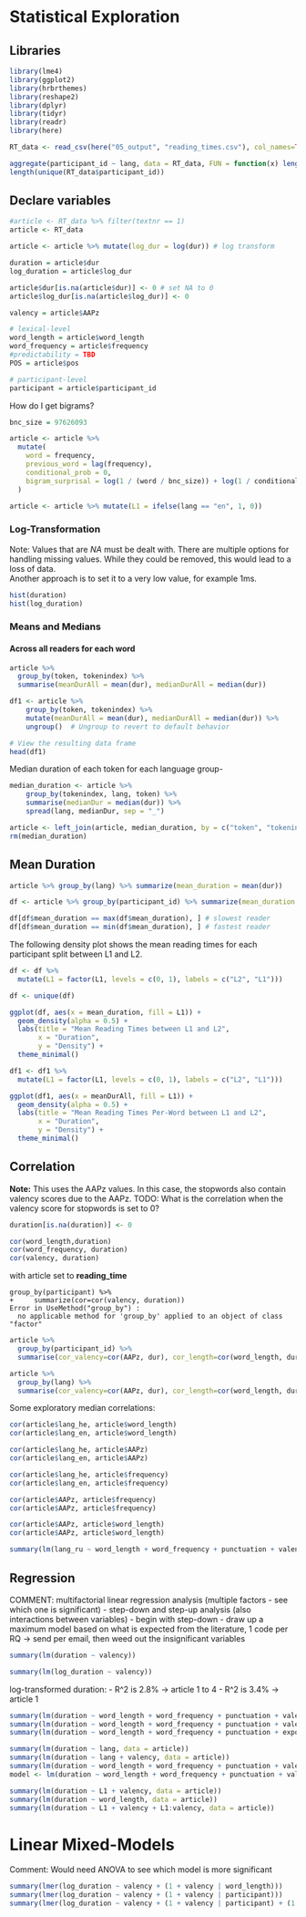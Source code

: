 # Statistical Exploration

## Libraries
```r
library(lme4)
library(ggplot2)
library(hrbrthemes)
library(reshape2)
library(dplyr)
library(tidyr)
library(readr)
library(here)
```

```r
RT_data <- read_csv(here("05_output", "reading_times.csv"), col_names=TRUE, id=NULL)
```

```r
aggregate(participant_id ~ lang, data = RT_data, FUN = function(x) length(unique(x)))
length(unique(RT_data$participant_id))
```


## Declare variables
```r
#article <- RT_data %>% filter(textnr == 1)
article <- RT_data
```

```r
article <- article %>% mutate(log_dur = log(dur)) # log transform

duration = article$dur
log_duration = article$log_dur

article$dur[is.na(article$dur)] <- 0 # set NA to 0 
article$log_dur[is.na(article$log_dur)] <- 0
```

```r
valency = article$AAPz
```

```r
# lexical-level 
word_length = article$word_length
word_frequency = article$frequency
#predictability = TBD
POS = article$pos

# participant-level
participant = article$participant_id
```

How do I get bigrams?
```r
bnc_size = 97626093

article <- article %>% 
  mutate(
    word = frequency,
    previous_word = lag(frequency),
    conditional_prob = 0,
    bigram_surprisal = log(1 / (word / bnc_size)) + log(1 / conditional_prob)
  )
```

```r
article <- article %>% mutate(L1 = ifelse(lang == "en", 1, 0))
```

### Log-Transformation
Note: Values that are *NA* must be dealt with. There are multiple options for handling missing values. 
While they could be removed, this would lead to a loss of data.  
Another approach is to set it to a very low value, for example 1ms.
```r
hist(duration)
hist(log_duration)
```


### Means and Medians 
#### Across all readers for each word
```r
article %>%
  group_by(token, tokenindex) %>%
  summarise(meanDurAll = mean(dur), medianDurAll = median(dur))

df1 <- article %>%
    group_by(token, tokenindex) %>%
    mutate(meanDurAll = mean(dur), medianDurAll = median(dur)) %>%
    ungroup()  # Ungroup to revert to default behavior

# View the resulting data frame
head(df1)
```

Median duration of each token for each language group-
```r
median_duration <- article %>%
    group_by(tokenindex, lang, token) %>%
    summarise(medianDur = median(dur)) %>%
    spread(lang, medianDur, sep = "_")
```

```r
article <- left_join(article, median_duration, by = c("token", "tokenindex"))
rm(median_duration)
```

## Mean Duration 
```r
article %>% group_by(lang) %>% summarize(mean_duration = mean(dur))
```

```r
df <- article %>% group_by(participant_id) %>% summarize(mean_duration = mean(dur), L1)

df[df$mean_duration == max(df$mean_duration), ] # slowest reader
df[df$mean_duration == min(df$mean_duration), ] # fastest reader

```

The following density plot shows the mean reading times for each participant split between L1 and L2.
```r
df <- df %>%
  mutate(L1 = factor(L1, levels = c(0, 1), labels = c("L2", "L1")))

df <- unique(df)

ggplot(df, aes(x = mean_duration, fill = L1)) +
  geom_density(alpha = 0.5) +
  labs(title = "Mean Reading Times between L1 and L2",
       x = "Duration",
       y = "Density") +
  theme_minimal()
```


```r
df1 <- df1 %>%
  mutate(L1 = factor(L1, levels = c(0, 1), labels = c("L2", "L1")))

ggplot(df1, aes(x = meanDurAll, fill = L1)) +
  geom_density(alpha = 0.5) +
  labs(title = "Mean Reading Times Per-Word between L1 and L2",
       x = "Duration",
       y = "Density") +
  theme_minimal()
```


## Correlation
**Note:** This uses the AAPz values. In this case, the stopwords also contain valency scores due to the AAPz. 
TODO: What is the correlation when the valency score for stopwords is set to 0?

```r
duration[is.na(duration)] <- 0

cor(word_length,duration)
cor(word_frequency, duration)
cor(valency, duration)
```

with article set to **reading_time**
```
group_by(participant) %>%
+     summarize(cor=cor(valency, duration))
Error in UseMethod("group_by") : 
  no applicable method for 'group_by' applied to an object of class "factor"
```

```r
article %>%
  group_by(participant_id) %>%
  summarise(cor_valency=cor(AAPz, dur), cor_length=cor(word_length, dur), cor_frequency=cor(frequency, dur))
```
```r
article %>%
  group_by(lang) %>%
  summarise(cor_valency=cor(AAPz, dur), cor_length=cor(word_length, dur), cor_frequency=cor(frequency, dur))
```


Some exploratory median correlations:
```r
cor(article$lang_he, article$word_length)
cor(article$lang_en, article$word_length)

cor(article$lang_he, article$AAPz)
cor(article$lang_en, article$AAPz)

cor(article$lang_he, article$frequency)
cor(article$lang_en, article$frequency)

cor(article$AAPz, article$frequency)
cor(article$AAPz, article$frequency)

cor(article$AAPz, article$word_length)
cor(article$AAPz, article$word_length)

summary(lm(lang_ru ~ word_length + word_frequency + punctuation + valency, data = article))
```

## Regression
COMMENT: multifactorial linear regression analysis (multiple factors - see which one is significant)
- step-down and step-up analysis (also interactions between variables)
- begin with step-down 
- draw up a maximum model based on what is expected from the literature, 1 code per RQ -> send per email, then weed out the insignificant variables
```r
summary(lm(duration ~ valency))

summary(lm(log_duration ~ valency))
```
log-transformed duration:
- R^2 is 2.8% -> article 1 to 4
- R^2 is 3.4% -> article 1

```r
summary(lm(duration ~ word_length + word_frequency + punctuation + valency + exposure_EN + cft20 + lextale + motiv + start_learning, data = article))
summary(lm(duration ~ word_length + word_frequency + punctuation + valency + cft20 + lextale, data = article))
summary(lm(duration ~ word_length + word_frequency + punctuation + exposure_EN + cft20 + lextale + motiv + start_learning, data = article))
```
```r
summary(lm(duration ~ lang, data = article))
summary(lm(duration ~ lang + valency, data = article))
summary(lm(duration ~ word_length + word_frequency + punctuation + valency + exposure_EN + cft20 + lextale + motiv + start_learning + lang, data = article))
model <- lm(duration ~ word_length + word_frequency + punctuation + valency + exposure_EN + cft20 + lextale + motiv + start_learning + lang + valency:lang, data = article)
```


```r
summary(lm(duration ~ L1 + valency, data = article))
summary(lm(duration ~ word_length, data = article))
summary(lm(duration ~ L1 + valency + L1:valency, data = article))
```


# Linear Mixed-Models
Comment: Would need ANOVA to see which model is more significant
```r
summary(lmer(log_duration ~ valency + (1 + valency | word_length)))
summary(lmer(log_duration ~ valency + (1 + valency | participant)))
summary(lmer(log_duration ~ valency + (1 + valency | participant) + (1 | word_length)))
```
